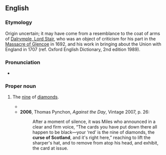 ==English==
{{wikipedia|Curse of Scotland|lang=en}}

===Etymology===
Origin uncertain; it may have come from a resemblance to the coat of arms of [[w:John Dalrymple, 1st Earl of Stair|Dalrymple, Lord Stair]], who was an object of criticism for his part in the [[w:Massacre of Glencoe|Massacre of Glencoe]] in 1692, and his work in bringing about the Union with England in 1707 (ref. Oxford English Dictionary, 2nd edition 1989).

===Pronunciation===
* {{audio|en|En-au-curse of Scotland.ogg|Audio (AU)}}

===Proper noun===
{{en-proper noun}}

# {{lb|en|cards|slang}} The [[nine]] of [[diamonds]].
#* {{quote-text|en|year=1920|author={{w|Peter B. Kyne}}|title=The Understanding Heart|chapter=IV|passage=With a mixed hand and the highest card the '''curse of Scotland''', I've seen that man stand pat in a game with four millionaire mining men.}}
#* '''2006''', Thomas Pynchon, ''Against the Day'', Vintage 2007, p. 26:
#*: After a moment of silence, it was Miles who announced in a clear and firm voice, “The cards you have put down there all happen to be black—your ‘red’ is the nine of diamonds, the '''curse of Scotland''', and it's right here,” reaching to lift the sharper's hat, and to remove from atop his head, and exhibit, the card at issue.